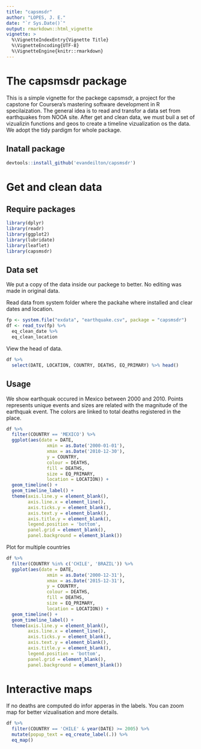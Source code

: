 ```yaml
---
title: "capsmsdr"
author: "LOPES, J. E."
date: "`r Sys.Date()`"
output: rmarkdown::html_vignette
vignette: >
  %\VignetteIndexEntry{Vignette Title}
  %\VignetteEncoding{UTF-8}
  %\VignetteEngine{knitr::rmarkdown}
---
```


# The capsmsdr package

This is a simple vignette for the packege capsmsdr, a project for the capstone for Coursera's mastering software development in R specilaization.
The general idea is to read and transfor a data set from earthquakes from NOOA site. After get and clean data, we must buil a set of vizualizin functions and geos
to create a timeline vizualization os the data.
We adopt the tidy pardigm for whole package.


## Inatall package

```r
devtools::install_github('evandeilton/capsmsdr')
```

# Get and clean data 

## Require packages

```r
library(dplyr)
library(readr)
library(ggplot2)
library(lubridate)
library(leaflet)
library(capsmsdr)
```

## Data set

We put a copy of the data inside our packege to better. No editing was made in original data.

Read data from system folder where the packahe where installed and clear dates and location.

```r
fp <- system.file("exdata", "earthquake.csv", package = "capsmsdr")
df <- read_tsv(fp) %>%
  eq_clean_date %>%
  eq_clean_location
```

View the head of data.

```r
df %>%
  select(DATE, LOCATION, COUNTRY, DEATHS, EQ_PRIMARY) %>% head()
```

## Usage

We show earthquak occured in Mexico between 2000 and 2010. Points represents unique events and sizes are related with the magnitude of the earthquak event. The colors are linked to total deaths registered in the place.

```r
df %>%
  filter(COUNTRY == 'MEXICO') %>%
  ggplot(aes(date = DATE,
               xmin = as.Date('2000-01-01'),
               xmax = as.Date('2010-12-30'),
               y = COUNTRY,
               colour = DEATHS,
               fill = DEATHS,
               size = EQ_PRIMARY,
               location = LOCATION)) +
  geom_timeline() +
  geom_timeline_label() +
  theme(axis.line.y = element_blank(),
        axis.line.x = element_line(),
        axis.ticks.y = element_blank(),
        axis.text.y = element_blank(),
        axis.title.y = element_blank(),
        legend.position = 'bottom',
        panel.grid = element_blank(),
        panel.background = element_blank())
```

Plot for multiple countries

```r
df %>%
  filter(COUNTRY %in% c('CHILE', 'BRAZIL')) %>%
  ggplot(aes(date = DATE,
               xmin = as.Date('2000-12-31'),
               xmax = as.Date('2015-12-31'),
               y = COUNTRY,
               colour = DEATHS,
               fill = DEATHS,
               size = EQ_PRIMARY,
               location = LOCATION)) +
  geom_timeline() +
  geom_timeline_label() +
  theme(axis.line.y = element_blank(),
        axis.line.x = element_line(),
        axis.ticks.y = element_blank(),
        axis.text.y = element_blank(),
        axis.title.y = element_blank(),
        legend.position = 'bottom',
        panel.grid = element_blank(),
        panel.background = element_blank())
```


# Interactive maps

If no deaths are computed do infor apperas in the labels. You can zoom map for better vizualisation and more details.

```r
df %>%
  filter(COUNTRY == 'CHILE' & year(DATE) >= 2005) %>%
  mutate(popup_text = eq_create_label(.)) %>%
  eq_map()
```

